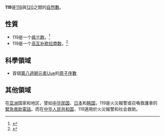 {{noteTA|G1=Math}}
{{整数
| 小写 = 一百一十九（一百十九）
| 质因数分解 = <math>7 \times 17 </math>
| 罗马数字 = CXIX
}}
'''119'''是[[118|118]]與[[120|120]]之間的[[自然数|自然數]]。

== 性質 ==
{{數字性質|use math=yes}}
*119是一个[[佩兰数列|佩兰数]]。<ref>{{Cite web|url=https://oeis.org/A001608|title=Sloane's A001608 : Perrin sequence|website=The On-Line Encyclopedia of Integer Sequences|publisher=OEIS Foundation|access-date=2016-05-27|archive-date=2022-04-19|archive-url=https://web.archive.org/web/20220419052940/https://oeis.org/A001608}}</ref>
*119是一个[[高互补欧拉商数|高互补欧拉商数]]。<ref>{{Cite web|url=https://oeis.org/A100827|title=Sloane's A100827 : Highly cototient numbers|website=The On-Line Encyclopedia of Integer Sequences|publisher=OEIS Foundation|access-date=2016-05-27|archive-date=2018-07-17|archive-url=https://web.archive.org/web/20180717212612/https://oeis.org/A100827}}</ref>

== 科學領域 ==
*首個[[第八週期元素|第八週期元素]][[Uue|Uue]]的[[原子序數|原子序數]]

== 其他領域 ==
在[[亚洲|亚洲]]国家和地区，譬如[[中华民国|中华民国]]、[[日本|日本]]和[[韩国|韩国]]，119是火災報警或召喚救護車的[[緊急救助電話|緊急救助電話]]。而在[[中华人民共和国|中华人民共和国]]，119適用於火災報警和社会救助。
{{See Also|本地电话特种业务列表 (中国大陆)}}

{{Num-stub}}